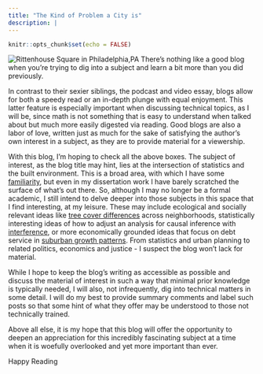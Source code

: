 ```yaml
---
title: "The Kind of Problem a City is"
description: |
---
```


```r
knitr::opts_chunk$set(echo = FALSE)
```

![Rittenhouse Square in Philadelphia,PA](images/rhouse_network_notext.png)
There's nothing like a good blog when you're trying to dig into a subject and learn a bit more than you did previously.


In contrast to their sexier siblings, the podcast and video essay, 
blogs allow for both a speedy read or an in-depth plunge with equal enjoyment.
This latter feature is especially important when discussing technical topics,
as I will be, since math is not something that is easy to understand when 
talked about but much more easily digested via reading.
Good blogs are also a labor of love, written just as much for the sake of 
satisfying the author's own interest in a subject, as they are to provide 
material for a viewership.

With this blog, I'm hoping to check all the above boxes. 
The subject of interest, as the blog title may hint, lies at the intersection of
statistics and the built environment.
This is a broad area, with which I have some [familiarity](http://apetersonsite.org/), 
but even in my dissertation work I have barely scratched the surface of what's 
out there. So, although I may no longer be a formal academic, I still intend to 
delve deeper into those subjects in this space that I find interesting,
at my leisure. These may include ecological and socially relevant ideas like 
[tree cover differences](https://www.nature.com/articles/s42949-021-00022-0) 
across neighborhoods, statistically interesting ideas of how to
adjust an analysis for causal inference with [interference](https://arxiv.org/abs/1702.03578),
or more economically grounded ideas that focus on debt service in [suburban growth patterns](https://www.strongtowns.org/journal/2018/8/22/the-more-we-grow-the-poorer-we-become).
From statistics and urban planning to related politics, economics and justice - 
I suspect the blog won't lack for material. 


While I hope to keep the blog's writing as accessible as possible and discuss 
the material of interest in such a way that minimal prior knowledge is typically 
needed, I will also, not infrequently, dig into technical matters in some detail.
I will do my best to provide summary comments and label such posts so that
some hint of what they offer may be understood to those not technically trained.

Above all else, it is my hope that this blog will offer the opportunity to 
deepen an appreciation for this incredibly fascinating subject at a time when
it is woefully overlooked and yet more important than ever.

Happy Reading